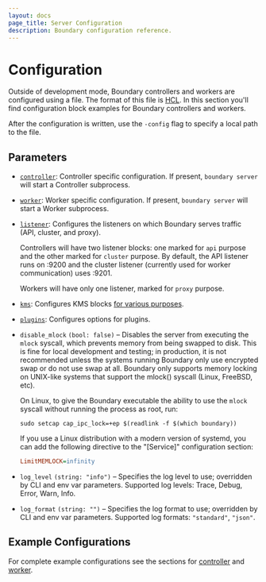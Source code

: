 ```yaml
---
layout: docs
page_title: Server Configuration
description: Boundary configuration reference.
---
```


# Configuration

[listener]: /docs/configuration/listener
[telemetry]: /docs/configuration/telemetry
[controller]: /docs/configuration/controller
[worker]: /docs/configuration/worker
[kms]: /docs/configuration/kms
[plugins]: /docs/configuration/plugins

Outside of development mode, Boundary controllers and workers are configured using a file.
The format of this file is [HCL](https://github.com/hashicorp/hcl). In this section you'll find
configuration block examples for Boundary controllers and workers.

After the configuration is written, use the `-config` flag to specify a local path to the file.

## Parameters

- [`controller`](/docs/configuration/controller): Controller specific
  configuration. If present, `boundary server` will start a Controller subprocess.

- [`worker`](/docs/configuration/worker): Worker specific configuration. If
  present, `boundary server` will start a Worker subprocess.

- [`listener`](/docs/configuration/listener): Configures the listeners on which
  Boundary serves traffic (API, cluster, and proxy).

  Controllers will have two listener blocks: one marked for `api` purpose and
  the other marked for `cluster` purpose. By default, the API listener runs on
  :9200 and the cluster listener (currently used for worker communication) uses
  :9201.

  Workers will have only one listener, marked for `proxy` purpose.

- [`kms`](/docs/configuration/kms): Configures KMS blocks [for various
  purposes](/docs/concepts/security/data-encryption).

- [`plugins`](/docs/configuration/plugins): Configures options for plugins.

- `disable_mlock` `(bool: false)` – Disables the server from executing the
  `mlock` syscall, which prevents memory from being swapped to disk. This is
  fine for local development and testing; in production, it is not recommended
  unless the systems running Boundary only use encrypted swap or do not use swap
  at all. Boundary only supports memory locking on UNIX-like systems that
  support the mlock() syscall (Linux, FreeBSD, etc).

  On Linux, to give the Boundary executable the ability to use the `mlock`
  syscall without running the process as root, run:

  ```shell
  sudo setcap cap_ipc_lock=+ep $(readlink -f $(which boundary))
  ```

  If you use a Linux distribution with a modern version of systemd, you can add
  the following directive to the "[Service]" configuration section:

  ```ini
  LimitMEMLOCK=infinity
  ```

- `log_level` `(string: "info")` – Specifies the log level to use; overridden by
  CLI and env var parameters. Supported log levels: Trace, Debug, Error, Warn, Info.

- `log_format` `(string: "")` – Specifies the log format to use; overridden by
  CLI and env var parameters. Supported log formats: `"standard"`, `"json"`.

## Example Configurations

For complete example configurations see the sections for [controller](/docs/configuration/controller) and [worker](/docs/configuration/worker).
